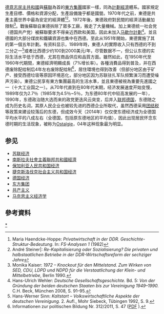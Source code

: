
{{Infobox Economy
|country             = 德意志民主共和国
|image               = Trabant (7906381956) (2).jpg
|caption             = [[特拉贝特|特拉贝特]]轿车，为很多人所嘲笑为“落后共产主义”的东德产品
|width               = 256
|currency            = [[东德马克|东德马克]] (DDM)<ref name="CIAFactbookinfobox">{{Cite web |url=http://www.theodora.com/wfb/1991/rankings/budget_expenditures_million_1.html |title=存档副本 |access-date=2015-01-22 |archive-url=https://web.archive.org/web/20121101175311/http://www.theodora.com/wfb/1991/rankings/budget_expenditures_million_1.html |archive-date=2012-11-01 |dead-url=yes }}</ref>
|year                = 1月1日 – 12月31日<ref name="CIAFactbookinfobox"/>
|organs              = [[經濟互助委員會|經濟互助委員會]]等<ref name="CIAFactbookinfobox"/>
|gdp                 = PPP：$2072亿 (1988，ppp&gnp) <ref name="GDPinfobox1990">{{cite book | author =  | title = GDP - Million 1990 | location =  | publisher = [[CIA_Factbook|CIA Factbook]] | year = 1991 | page =  | url = http://www.theodora.com/wfb/1990/rankings/gdp_million_1.html | accessdate = June 12, 2010 | archive-date = 2015-11-09 | archive-url = https://web.archive.org/web/20151109124727/http://www.theodora.com/wfb/1990/rankings/gdp_million_1.html | dead-url = no }}</ref>，因东欧国家经济出现问题、政治动荡等发展减缓。
|rank                = 17
|growth              = 1.8% (1988)
|per capita          = PPP：$12500或9679 (33th) (1988年、1990年)<ref>{{cite book | author =  | title = GDP Per Capita 1991 | location =  | publisher = [[CIA_Factbook|CIA Factbook]] | year = 1992 | page =  | url = http://www.theodora.com/wfb/1990/rankings/gdp_per_capita_0.html | accessdate = June 12, 2010 | archive-date = 2019-11-29 | archive-url = https://web.archive.org/web/20191129080146/https://www.theodora.com/wfb/1990/rankings/gdp_per_capita_0.html | dead-url = no }}</ref>
|gini                = 低
|labor               = 8,960,000 (35th) (1990年數據)<ref>{{cite book | author =  | title = Labor Force 1991 | location =  | publisher = [[CIA_Factbook|CIA Factbook]] | year = 1992 | page =  | url = http://www.theodora.com/wfb/1991/rankings/labor_force_1.html | accessdate = June 12, 2010 | archive-date = 2016-03-03 | archive-url = https://web.archive.org/web/20160303214542/http://www.theodora.com/wfb/1991/rankings/labor_force_1.html | dead-url = no }}</ref>
|industries          = [[汽車|汽車]]、[[化工|化工]]、[[重工業|重工業]]、[[電子|電子]]、[[食品加工|食品加工]]、[[林木業|林木業]]、[[採礦|採礦]]、[[國防工業|國防]] (1980 est.)<ref name="CIAFactbookinfobox"/>
}}[[德意志民主共和國|德意志民主共和國]]與[[蘇聯|蘇聯]]為首的[[東方集團|東方集團]]國家一樣，同為[[計劃經濟|計劃經濟]]體系。國家規定生產目標、價格和資源分配，生產設備幾乎都是國營。1970年代之前，東德是共產主義世界中最為安定的經濟體<ref>Maria Haendcke-Hoppe: ''Privatwirtschaft in der DDR. Geschichte-Struktur-Bedeutung''. In: ''FS-Analysen 1'' (1982)</ref><ref>André Steiner|: ''Re-Kapitalisierung oder Sozialisierung? Die privaten und halbstaatlichen Betriebe in der DDR-Wirtschaftsreform der sechziger Jahre''</ref>。1972年後，東德政府對民間的經濟活動嚴加限制<ref>Monika Kaiser: ''1972 – Knockout für den Mittelstand. Zum Wirken von SED, CDU, LDPD und NDPD für die Verstaatlichung der Klein- und Mittelbetriebe'', Berlin 1990.</ref>。戰後蘇聯自東德拆除了眾多工廠，搬走了大量機械。加上東德统一社会党（德国共产党）被蘇聯要求不得亲近西欧和美国，因此未加入[[马歇尔計劃|马歇尔計劃]]<ref>Hans-Ulrich Wehler: ''Deutsche Gesellschaftsgeschichte.'' Bd. 5: ''Von der Gründung der beiden deutschen Staaten bis zur Vereinigung 1949–1990.'' C.H. Beck, München 2008, S. 91–95.</ref>。並且德國的大部分煤炭和鐵礦資源也集中在西德。至此从1951年開始，東德實施了其的第一個五年計劃。有资料显示，1989年時，東德人的實際收入只有西德的不到三分之一<ref>Hans-Werner Sinn: ''Kaltstart – Volkswirtschaftliche Aspekte der deutschen Vereinigung.'' 2. Aufl., Mohr Siebeck, Tübingen 1992, S. 9.</ref>或者比西德少约100到2000美元/年，尽管数据不一，但公认东德的实际生活水平低于西德，尤其在商品供应和品質方面。雖然如此，在1950年代至1960年代期間，東德經濟明顯成長（7%增长率）。各種消費品得到普及，并在西德废除配给制后4年左右废除配给制<ref>Informationen zur politischen Bildung Nr. 312/2011, S. 47 ([http://www.bpb.de/system/files/pdf/5O12ML.pdf PDF] {{Wayback|url=http://www.bpb.de/system/files/pdf/5O12ML.pdf |date=20120531044653 }}).</ref>，居住環境也得到改善（但部分地区由于矿产、接受西德垃圾等原因环境恶化，部分地区因为苏联驻扎军队频繁演习而遭受噪声污染）。東德公民享有東方集團最高的生活水準，並且東德被視為重要先進國之一（十大工业国之一）。从70年代直到在80年代末期，经济发展速度开始变慢，1989年仅为2.7％（1985年为4.5％~5％，为东德80年代中较高发展的一年），1990年，东德政治随大选而来的政党更迭风云突变，后并入[[联邦德国|联邦德国]]，东德随之成为历史名词，其原人民企业也被较先进的西德企业所取代，虽然西德采用[[团结税|团结税]]等政策来建设较落后的东德，但成效今天（2014年）仅仅使东德经济成为全德国平均水平的八成左右（全德国，包括原东德地区的平均值），因此出现居民怀念东德时期的生活现象，被称为[[Ostalgie|Ostalgie]]，04年这种现象最为明显。

== 参见 ==
* [[苏联经济|苏联经济]]
* [[南斯拉夫社會主義聯邦共和國經濟|南斯拉夫社會主義聯邦共和國經濟]]
* [[保加利亚人民共和国经济|保加利亚人民共和国经济]]
* [[捷克斯洛伐克社会主义共和国经济|捷克斯洛伐克社会主义共和国经济]]
* [[德国经济|德国经济]]
* [[东方集团|东方集团]]
* [[共产主义|共产主义]]
* [[马克思主义经济学|马克思主义经济学]]

== 參考資料 ==
{{Reflist|2}}

[[Category:东德经济|*]]